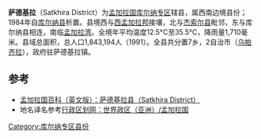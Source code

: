{{Infobox Bangladesh district
| name                    = 薩德基拉縣
| native_name             = সাতক্ষীরা জেলা
| image_skyline           = 
| image_alt               = 
| image_caption           = 
| image_map               =Bangladesh Satkhira District.png
| nickname                = 
| motto                   = 
| pushpin_label_position  = right
| latd  = 22.35|latm  = |lats  = |latNS  = 
| longd = 89.08|longm = |longs = |longEW = 
| coordinates_type        = 
| coordinates_display     = inline, title
| coordinates_footnotes   = 
| division_name           = [[庫爾納專區|庫爾納專區]]
| established_title       = 
| established_date        = 
| seat_type               = 
| seat                    = 
| leader_party            = 
| leader_title            = 
| leader_name             = 
| leader_title1           = 
| leader_name1            = 
| area_footnotes          = 
| area_total_km2          = 3858.33
| area_metro_km2          = 
| area_note               = 
| elevation_footnotes     = 
| elevation_m             = 
| population_footnotes    = 
| population_total        = 1843194
| population_as_of        = 1991
| population_rank         = 
| population_demonym      = 
| population_note         = 
| literacy_rate           = 30.35%
| postal_code             = 
| coast_km                = 
| maplink                 = 
| website                 = [http://banglapedia.search.com.bd/HT/S_0134.htm Banglapedia Article]
| footnotes               = 
}}
'''萨德基拉'''（Satkhira District）为[[孟加拉国|孟加拉国]][[庫爾納專區|库尔纳专区]]辖县，属西南边境县份；1984年自[[库尔纳县|库尔纳县]]析置。县境西与[[西孟加拉邦|西孟加拉邦]]接壤，北与[[杰索尔县|杰索尔县]]毗邻，东与库尔纳县相连，南临[[孟加拉湾|孟加拉湾]]。全境年平均温度12.5°C至35.5°C，降雨量1,710毫米。县域总面积{{convert|3,858.33|sqm}}，总人口1,843,194人（1991）。全县共分置7乡，2自治市（[[乌帕齐拉|乌帕齐拉]]），政府驻萨德基拉镇。

== 参考 ==
* [https://web.archive.org/web/20120205073120/http://www.banglapedia.org/httpdocs/HT/S_0134.HTM 孟加拉国百科（英文版）：萨德基拉县（Satkhira District）]
* 地名译名参考[http://www.xzqh.org/old/waiguo/asia/1021.htm 行政区划网：世界政区（亚洲）/孟加拉国] {{Wayback|url=http://www.xzqh.org/old/waiguo/asia/1021.htm |date=20120217212028 }}

[[Category:库尔纳专区县份|Category:库尔纳专区县份]]
{{孟加拉国行政区划}}